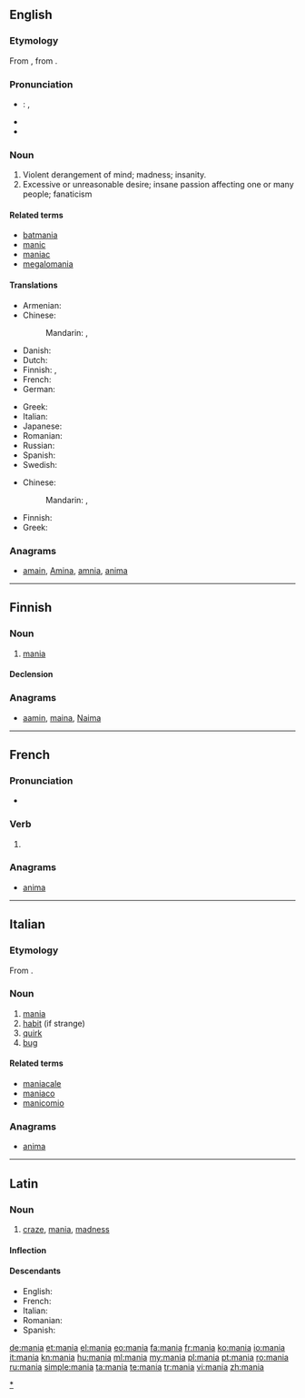 {{also|-mania|mánia|mânia|manía}}
==English==

===Etymology===
From {{etyl|la|en}} {{term|mania|lang=la}}, from {{etyl|grc|en}} {{term|μανία||madness|tr=mania|lang=grc|sc=polytonic}}.

===Pronunciation===
* {{a|US}}: {{IPA|/ˈmeɪniə/}}, {{SAMPA|/"meIni@/}}
* {{hyphenation|ma|nia}}
* {{rhymes|eɪnɪə}}

===Noun===
{{wikipedia}}
{{en-noun}}

# Violent derangement of mind; madness; insanity.
# Excessive or unreasonable desire; insane passion affecting one or many people; fanaticism
<!-- Modified Webster 1913 defs -->

====Related terms====
* [[batmania]]
* [[manic]]
* [[maniac]]
* [[megalomania]]

====Translations====
{{trans-top|violent derangement}}
* Armenian: {{t|hy|մոլուցք|tr=moluc’k’}}
* Chinese:
*: Mandarin: {{t|zh|躁狂癥|sc=Hani}}, {{t|zh|躁狂症|tr=zàokuángzhèng|sc=Hani}}
* Danish: {{t-|da|mani|c}}
* Dutch: {{t+|nl|manie|f}}
* Finnish: {{t|fi|mania}}, {{t|fi|vimma}}
* French: {{t|fr|manie|f}}
* German: {{t|de|Manie|f}}
{{trans-mid}}
* Greek: {{t|el|μανία|f|tr=manía|sc=Grek}}
* Italian: {{t+|it|mania|f}}
* Japanese: {{t|ja|躁病|tr=そうびょう, sōbyō|sc=Jpan}}
* Romanian: {{t+|ro|mânie}}
* Russian: {{t+|ru|мания|f|tr=mánija}}
* Spanish: {{t+|es|manía|f}}
* Swedish: {{t-|sv|mani|c}}
{{trans-bottom}}

{{trans-top|excessive desire}}
* Chinese:
*: Mandarin: {{t|zh|狂熱|sc=Hani}}, {{t|zh|狂热|tr=kuángrè|sc=Hani}}
{{trans-mid}}
* Finnish: {{t|fi|mania}}
* Greek: {{t|el|μανία|f|tr=manía|sc=Grek}}
{{trans-bottom}}

===Anagrams===
* [[amain#English|amain]], [[Amina#English|Amina]], [[amnia#English|amnia]], [[anima#English|anima]]

[[Category:Manias|*]]

----

==Finnish==

===Noun===
{{fi-noun}}

# [[#English|mania]]

====Declension====
{{fi-decl-kulkija|mani}}

===Anagrams===
* [[aamin#Finnish|aamin]], [[maina#Finnish|maina]], [[Naima#Finnish|Naima]]

----

==French==

===Pronunciation===
* {{IPA|/ma.nja/|lang=fr}}

===Verb===
{{fr-verb-form}}

# {{conjugation of|manier||1|s|[[past historic]]|lang=fr}}

===Anagrams===
* [[anima#French|anima]]

----

==Italian==

===Etymology===
From {{etyl|la|it}} {{term|mania|lang=la}}.

===Noun===
{{it-noun|mani|f|a|e}}

# [[#English|mania]]
# [[habit]] (if strange)
# [[quirk]]
# [[bug]]

====Related terms====
* [[maniacale]]
* [[maniaco]]
* [[manicomio]]

===Anagrams===
* [[anima#Italian|anima]]

----

==Latin==

===Noun===
{{la-noun|mania|maniae|maniae|f|first}}

# [[craze]], [[#English|mania]], [[madness]]

====Inflection====
{{la-decl-1st|mani}}

====Descendants====
* English: {{l|en|mania}}
* French: {{l|fr|manie}}
* Italian: {{l|it|mania}}
* Romanian: {{l|ro|mânie}}
* Spanish: {{l|es|manía}}

[[de:mania]]
[[et:mania]]
[[el:mania]]
[[eo:mania]]
[[fa:mania]]
[[fr:mania]]
[[ko:mania]]
[[io:mania]]
[[it:mania]]
[[kn:mania]]
[[hu:mania]]
[[ml:mania]]
[[my:mania]]
[[pl:mania]]
[[pt:mania]]
[[ro:mania]]
[[ru:mania]]
[[simple:mania]]
[[ta:mania]]
[[te:mania]]
[[tr:mania]]
[[vi:mania]]
[[zh:mania]]